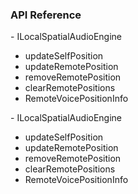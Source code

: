 
<PlatformWrapper platform="unreal">

### API Reference
<ProductWrapper notAllowed="voice-calling">
- <Link to="{{Global.API_REF_UE_ROOT}}/class_ilocalspatialaudioengine.html">ILocalSpatialAudioEngine</Link>

- <Link to="{{Global.API_REF_UE_ROOT}}/class_ibasespatialaudioengine.html#api_ibasespatialaudioengine_updateselfposition">updateSelfPosition</Link>

- <Link to="{{Global.API_REF_UE_ROOT}}/class_ilocalspatialaudioengine.html#api_ilocalspatialaudioengine_updateremoteposition">updateRemotePosition</Link>

- <Link to="{{Global.API_REF_UE_ROOT}}/class_ilocalspatialaudioengine.html#api_ilocalspatialaudioengine_removeremoteposition">removeRemotePosition</Link>

- <Link to="{{Global.API_REF_UE_ROOT}}/class_ilocalspatialaudioengine.html#api_ilocalspatialaudioengine_clearremotepositions">clearRemotePositions</Link>

- <Link to="{{Global.API_REF_UE_ROOT}}/rtc_api_data_type.html#class_remotevoicepositioninfo">RemoteVoicePositionInfo</Link>
</ProductWrapper>

<ProductWrapper product="voice-calling">
- <Link to="{{Global.API_REF_UE_ROOT_VOICE_SDK}}/class_ilocalspatialaudioengine.html">ILocalSpatialAudioEngine</Link>

- <Link to="{{Global.API_REF_UE_ROOT_VOICE_SDK}}/class_ibasespatialaudioengine.html#api_ibasespatialaudioengine_updateselfposition">updateSelfPosition</Link>

- <Link to="{{Global.API_REF_UE_ROOT_VOICE_SDK}}/class_ilocalspatialaudioengine.html#api_ilocalspatialaudioengine_updateremoteposition">updateRemotePosition</Link>

- <Link to="{{Global.API_REF_UE_ROOT_VOICE_SDK}}/class_ilocalspatialaudioengine.html#api_ilocalspatialaudioengine_removeremoteposition">removeRemotePosition</Link>

- <Link to="{{Global.API_REF_UE_ROOT_VOICE_SDK}}/class_ilocalspatialaudioengine.html#api_ilocalspatialaudioengine_clearremotepositions">clearRemotePositions</Link>

- <Link to="{{Global.API_REF_UE_ROOT_VOICE_SDK}}/rtc_api_data_type.html#class_remotevoicepositioninfo">RemoteVoicePositionInfo</Link>
</ProductWrapper>

</PlatformWrapper>
